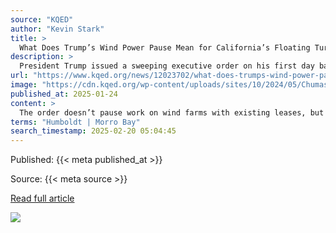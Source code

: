 ```yaml
---
source: "KQED"
author: "Kevin Stark"
title: >
  What Does Trump’s Wind Power Pause Mean for California’s Floating Turbines?
description: >
  President Trump issued a sweeping executive order on his first day back in office, halting federal approvals of new wind farms and directing officials to look for ways to find ways to get rid of existing offshore wind leases.
url: "https://www.kqed.org/news/12023702/what-does-trumps-wind-power-pause-mean-for-californias-floating-turbines"
image: "https://cdn.kqed.org/wp-content/uploads/sites/10/2024/05/Chumash-Sanctuary-05-KQED-1020x765.jpg"
published_at: 2025-01-24
content: >
  The order doesn’t pause work on wind farms with existing leases, but it does direct officials to find ways of “terminating or amending” these projects, of which there are currently five in the waters… [+2156 chars]
terms: "Humboldt | Morro Bay"
search_timestamp: 2025-02-20 05:04:45
---
```



Published: {{< meta published_at >}}


Source: {{< meta source >}}


[Read full article]({{< meta url >}}){target='_blank'}



![](`r rmarkdown::metadata$image[1]`)
